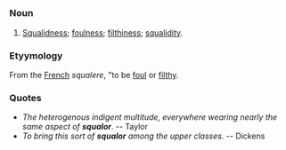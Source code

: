 =={{En}}==
===Noun===
# [[Squalidness]]; [[foulness]]; [[filthiness]]; [[squalidity]].

===Etyymology===
From the [[French]] ''squalere'', "to be [[foul]] or [[filthy]].

===Quotes===
* ''The heterogenous indigent multitude, everywhere wearing nearly the same aspect of '''squalor'''''. -- Taylor
* ''To bring this sort of '''squalor''' among the upper classes.'' -- Dickens